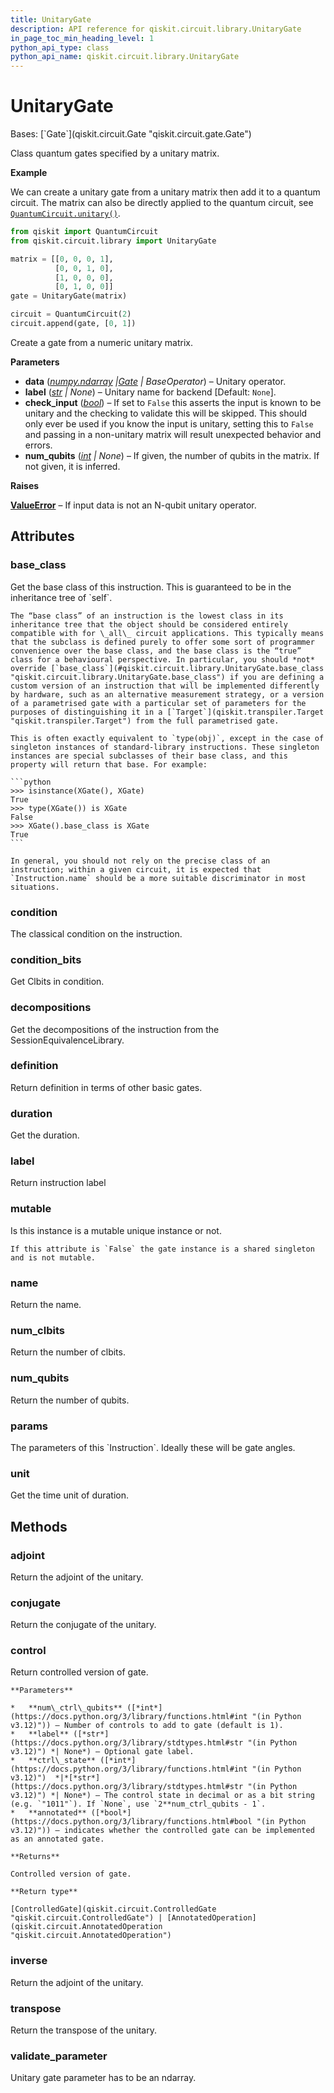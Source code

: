 ```yaml
---
title: UnitaryGate
description: API reference for qiskit.circuit.library.UnitaryGate
in_page_toc_min_heading_level: 1
python_api_type: class
python_api_name: qiskit.circuit.library.UnitaryGate
---
```


# UnitaryGate

<Class id="qiskit.circuit.library.UnitaryGate" isDedicatedPage={true} github="https://github.com/Qiskit/qiskit/tree/stable/1.1/qiskit/circuit/library/generalized_gates/unitary.py#L45-L213" signature="qiskit.circuit.library.UnitaryGate(data, label=None, check_input=True, *, num_qubits=None)" modifiers="class">
  Bases: [`Gate`](qiskit.circuit.Gate "qiskit.circuit.gate.Gate")

  Class quantum gates specified by a unitary matrix.

  **Example**

  We can create a unitary gate from a unitary matrix then add it to a quantum circuit. The matrix can also be directly applied to the quantum circuit, see [`QuantumCircuit.unitary()`](qiskit.circuit.QuantumCircuit#unitary "qiskit.circuit.QuantumCircuit.unitary").

  ```python
  from qiskit import QuantumCircuit
  from qiskit.circuit.library import UnitaryGate

  matrix = [[0, 0, 0, 1],
            [0, 0, 1, 0],
            [1, 0, 0, 0],
            [0, 1, 0, 0]]
  gate = UnitaryGate(matrix)

  circuit = QuantumCircuit(2)
  circuit.append(gate, [0, 1])
  ```

  Create a gate from a numeric unitary matrix.

  **Parameters**

  *   **data** ([*numpy.ndarray*](https://numpy.org/doc/stable/reference/generated/numpy.ndarray.html#numpy.ndarray "(in NumPy v2.0)")  *|*[*Gate*](qiskit.circuit.Gate "qiskit.circuit.Gate") *| BaseOperator*) – Unitary operator.
  *   **label** ([*str*](https://docs.python.org/3/library/stdtypes.html#str "(in Python v3.12)") *| None*) – Unitary name for backend \[Default: `None`].
  *   **check\_input** ([*bool*](https://docs.python.org/3/library/functions.html#bool "(in Python v3.12)")) – If set to `False` this asserts the input is known to be unitary and the checking to validate this will be skipped. This should only ever be used if you know the input is unitary, setting this to `False` and passing in a non-unitary matrix will result unexpected behavior and errors.
  *   **num\_qubits** ([*int*](https://docs.python.org/3/library/functions.html#int "(in Python v3.12)") *| None*) – If given, the number of qubits in the matrix. If not given, it is inferred.

  **Raises**

  [**ValueError**](https://docs.python.org/3/library/exceptions.html#ValueError "(in Python v3.12)") – If input data is not an N-qubit unitary operator.

  ## Attributes

  ### base\_class

  <Attribute id="qiskit.circuit.library.UnitaryGate.base_class">
    Get the base class of this instruction. This is guaranteed to be in the inheritance tree of `self`.

    The “base class” of an instruction is the lowest class in its inheritance tree that the object should be considered entirely compatible with for \_all\_ circuit applications. This typically means that the subclass is defined purely to offer some sort of programmer convenience over the base class, and the base class is the “true” class for a behavioural perspective. In particular, you should *not* override [`base_class`](#qiskit.circuit.library.UnitaryGate.base_class "qiskit.circuit.library.UnitaryGate.base_class") if you are defining a custom version of an instruction that will be implemented differently by hardware, such as an alternative measurement strategy, or a version of a parametrised gate with a particular set of parameters for the purposes of distinguishing it in a [`Target`](qiskit.transpiler.Target "qiskit.transpiler.Target") from the full parametrised gate.

    This is often exactly equivalent to `type(obj)`, except in the case of singleton instances of standard-library instructions. These singleton instances are special subclasses of their base class, and this property will return that base. For example:

    ```python
    >>> isinstance(XGate(), XGate)
    True
    >>> type(XGate()) is XGate
    False
    >>> XGate().base_class is XGate
    True
    ```

    In general, you should not rely on the precise class of an instruction; within a given circuit, it is expected that `Instruction.name` should be a more suitable discriminator in most situations.
  </Attribute>

  ### condition

  <Attribute id="qiskit.circuit.library.UnitaryGate.condition">
    The classical condition on the instruction.
  </Attribute>

  ### condition\_bits

  <Attribute id="qiskit.circuit.library.UnitaryGate.condition_bits">
    Get Clbits in condition.
  </Attribute>

  ### decompositions

  <Attribute id="qiskit.circuit.library.UnitaryGate.decompositions">
    Get the decompositions of the instruction from the SessionEquivalenceLibrary.
  </Attribute>

  ### definition

  <Attribute id="qiskit.circuit.library.UnitaryGate.definition">
    Return definition in terms of other basic gates.
  </Attribute>

  ### duration

  <Attribute id="qiskit.circuit.library.UnitaryGate.duration">
    Get the duration.
  </Attribute>

  ### label

  <Attribute id="qiskit.circuit.library.UnitaryGate.label">
    Return instruction label
  </Attribute>

  ### mutable

  <Attribute id="qiskit.circuit.library.UnitaryGate.mutable">
    Is this instance is a mutable unique instance or not.

    If this attribute is `False` the gate instance is a shared singleton and is not mutable.
  </Attribute>

  ### name

  <Attribute id="qiskit.circuit.library.UnitaryGate.name">
    Return the name.
  </Attribute>

  ### num\_clbits

  <Attribute id="qiskit.circuit.library.UnitaryGate.num_clbits">
    Return the number of clbits.
  </Attribute>

  ### num\_qubits

  <Attribute id="qiskit.circuit.library.UnitaryGate.num_qubits">
    Return the number of qubits.
  </Attribute>

  ### params

  <Attribute id="qiskit.circuit.library.UnitaryGate.params">
    The parameters of this `Instruction`. Ideally these will be gate angles.
  </Attribute>

  ### unit

  <Attribute id="qiskit.circuit.library.UnitaryGate.unit">
    Get the time unit of duration.
  </Attribute>

  ## Methods

  ### adjoint

  <Function id="qiskit.circuit.library.UnitaryGate.adjoint" github="https://github.com/Qiskit/qiskit/tree/stable/1.1/qiskit/circuit/library/generalized_gates/unitary.py#L135-L137" signature="adjoint()">
    Return the adjoint of the unitary.
  </Function>

  ### conjugate

  <Function id="qiskit.circuit.library.UnitaryGate.conjugate" github="https://github.com/Qiskit/qiskit/tree/stable/1.1/qiskit/circuit/library/generalized_gates/unitary.py#L131-L133" signature="conjugate()">
    Return the conjugate of the unitary.
  </Function>

  ### control

  <Function id="qiskit.circuit.library.UnitaryGate.control" github="https://github.com/Qiskit/qiskit/tree/stable/1.1/qiskit/circuit/library/generalized_gates/unitary.py#L161-L199" signature="control(num_ctrl_qubits=1, label=None, ctrl_state=None, annotated=False)">
    Return controlled version of gate.

    **Parameters**

    *   **num\_ctrl\_qubits** ([*int*](https://docs.python.org/3/library/functions.html#int "(in Python v3.12)")) – Number of controls to add to gate (default is 1).
    *   **label** ([*str*](https://docs.python.org/3/library/stdtypes.html#str "(in Python v3.12)") *| None*) – Optional gate label.
    *   **ctrl\_state** ([*int*](https://docs.python.org/3/library/functions.html#int "(in Python v3.12)")  *|*[*str*](https://docs.python.org/3/library/stdtypes.html#str "(in Python v3.12)") *| None*) – The control state in decimal or as a bit string (e.g. `"1011"`). If `None`, use `2**num_ctrl_qubits - 1`.
    *   **annotated** ([*bool*](https://docs.python.org/3/library/functions.html#bool "(in Python v3.12)")) – indicates whether the controlled gate can be implemented as an annotated gate.

    **Returns**

    Controlled version of gate.

    **Return type**

    [ControlledGate](qiskit.circuit.ControlledGate "qiskit.circuit.ControlledGate") | [AnnotatedOperation](qiskit.circuit.AnnotatedOperation "qiskit.circuit.AnnotatedOperation")
  </Function>

  ### inverse

  <Function id="qiskit.circuit.library.UnitaryGate.inverse" github="https://github.com/Qiskit/qiskit/tree/stable/1.1/qiskit/circuit/library/generalized_gates/unitary.py#L127-L129" signature="inverse(annotated=False)">
    Return the adjoint of the unitary.
  </Function>

  ### transpose

  <Function id="qiskit.circuit.library.UnitaryGate.transpose" github="https://github.com/Qiskit/qiskit/tree/stable/1.1/qiskit/circuit/library/generalized_gates/unitary.py#L139-L141" signature="transpose()">
    Return the transpose of the unitary.
  </Function>

  ### validate\_parameter

  <Function id="qiskit.circuit.library.UnitaryGate.validate_parameter" github="https://github.com/Qiskit/qiskit/tree/stable/1.1/qiskit/circuit/library/generalized_gates/unitary.py#L208-L213" signature="validate_parameter(parameter)">
    Unitary gate parameter has to be an ndarray.
  </Function>
</Class>

